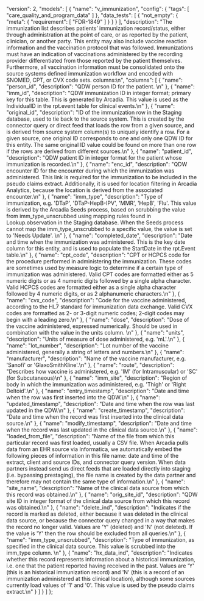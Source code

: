   "version": 2,
  "models": [
    {
      "name": "v_immunization",
      "config": {
        "tags": [
          "care_quality_and_program_data"
        ]
      },
      "data_tests": [
        {
          "not_empty": {
            "meta": {
              "requirement": [
                "FDR-1849"
              ]
            }
          }
        }
      ],
      "description": "The immunization list describes patients’ immunization record/status, either through administration at the point of care, or as reported by the patient, clinician, or another party. This entity may also include vaccine reaction information and the vaccination protocol that was followed. Immunizations must have an indication of vaccinations administered by the recording provider differentiated from those reported by the patient themselves. Furthermore, all vaccination information must be consolidated onto the source systems defined immunization workflow and encoded with SNOMED, CPT, or CVX code sets.    columns:\n",
      "columns": [
        {
          "name": "person_id",
          "description": "QDW person ID for the patient. \n"
        },
        {
          "name": "imm_id",
          "description": "QDW immunization ID in integer format; primary key for this table.  This is generated by Arcadia. This value is used as the IndividualID in the rpt.event table for clinical events.\n"
        },
        {
          "name": "original_id",
          "description": "ID of the immunization row in the Staging database, used to tie back to the source system.  This is created by the connector query or direct feed that loads the row from a given source, and is derived from source system column(s) to uniquely identify a row. For a given source, one original ID corresponds to one and only one QDW ID for this entity.  The same original ID value could be found on more than one row if the rows are derived from different sources.\n"
        },
        {
          "name": "patient_id",
          "description": "QDW patient ID in integer format for the patient whose immunization is recorded.\n"
        },
        {
          "name": "enc_id",
          "description": "QDW encounter ID for the encounter during which the immunization was administered.   This link is required for the immunization to be included in the pseudo claims extract.   Additionally, it is used for location filtering in Arcadia Analytics, because the location is derived from the associated encounter.\n"
        },
        {
          "name": "imm_type",
          "description": "Type of immunization, e.g. 'DTaP', 'DTaP-HepB-IPV', 'MMR', 'HepB', 'Flu'.  This value is derived by the Arcadia Seeds process, based on scrubbing the value from imm_type_unscrubbed using mapping rules found in Lookup.observation in the Staging database.  When the Seeds process cannot map the imm_type_unscrubbed to a specific value, the value is set to 'Needs Update'. \n"
        },
        {
          "name": "completed_date",
          "description": "Date and time when the immunization was administered.  This is the key date column for this entity, and is used to populate the StartDate in the rpt.Event table.\n"
        },
        {
          "name": "cpt_code",
          "description": "CPT or HCPCS code for the procedure performed in administering the immunization.  These codes are sometimes used by measure logic to determine if a certain type of immunization was administered.  Valid CPT codes are formatted either as 5 numeric digits or as 4 numeric digits followed by a single alpha character.  Valid HCPCS codes are formatted either as a single alpha character followed by 4 numeric digits, or as 2 alphanumeric characters.\n"
        },
        {
          "name": "cvx_code",
          "description": "Code for the vaccine administered, according to the HL7 standard for immunization data exchange.  Valid CVX codes are formatted as 2- or 3-digit numeric codes; 2-digit codes may begin with a leading zero.\n"
        },
        {
          "name": "dose",
          "description": "Dose of the vaccine administered, expressed numerically.  Should be used in combination with the value in the units column.  \n"
        },
        {
          "name": "units",
          "description": "Units of measure of dose administered, e.g. 'mL'.\n"
        },
        {
          "name": "lot_number",
          "description": "Lot number of the vaccine administered, generally a string of letters and numbers.\n"
        },
        {
          "name": "manufacturer",
          "description": "Name of the vaccine manufacturer, e.g. 'Sanofi' or 'GlaxoSmithKline'.\n"
        },
        {
          "name": "route",
          "description": "Describes how vaccine is administered, e.g. 'IM' (for Intramuscular) or 'SC' (for Subcutaneous)\n"
        },
        {
          "name": "imm_site",
          "description": "Region of body in which the immunization was administered, e.g. 'Thigh' or 'Right Deltoid'.\n"
        },
        {
          "name": "entry_timestamp",
          "description": "Date and time when the row was first inserted into the QDW.\n"
        },
        {
          "name": "updated_timestamp",
          "description": "Date and time when the row was last updated in the QDW.\n"
        },
        {
          "name": "create_timestamp",
          "description": "Date and time when the record was first inserted into the clinical data source.\n"
        },
        {
          "name": "modify_timestamp",
          "description": "Date and time when the record was last updated in the clinical data source.\n"
        },
        {
          "name": "loaded_from_file",
          "description": "Name of the file from which this particular record was first loaded, usually a CSV file. When Arcadia pulls data from an EHR source via Informatica, we automatically embed the following pieces of information in this file name: date and time of the extract, client and source IDs, and connector query version.  When data partners instead send us direct feeds that are loaded directly into staging (i.e. bypassing prestaging), the file name is created by the data partner and therefore may not contain the same type of information.\n"
        },
        {
          "name": "site_name",
          "description": "Name of the clinical data source from which this record was obtained.\n"
        },
        {
          "name": "orig_site_id",
          "description": "QDW site ID in integer format of the clinical data source from which this record was obtained.\n"
        },
        {
          "name": "delete_ind",
          "description": "Indicates if the record is marked as deleted, either because it was deleted in the clinical data source, or because the connector query changed in a way that makes the record no longer valid.  Values are 'Y' (deleted) and 'N' (not deleted).  If the value is 'Y' then the row should be excluded from all queries.\n"
        },
        {
          "name": "imm_type_unscrubbed",
          "description": "Type of immunization, as specified in the clinical data source.  This value is scrubbed into the imm_type column. \n"
        },
        {
          "name": "hx_data_ind",
          "description": "Indicates whether this record represents information about a historical immunization, i.e. one that the patient reported having received in the past.  Values are 'Y' (this is an historical immunization record) and 'N' (this is a record of an immunization administered at this clinical location), although some sources currently load values of '1' and '0'.  This value is used by the pseudo claims extract.\n"
        }
      ]
    }
  ]
};
